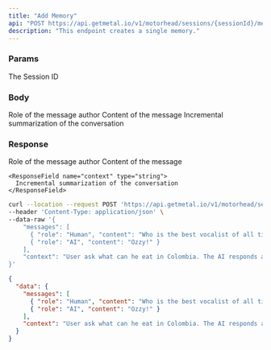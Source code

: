 ```yaml
---
title: "Add Memory"
api: "POST https://api.getmetal.io/v1/motorhead/sessions/{sessionId}/memory"
description: "This endpoint creates a single memory."
---
```


### Params

<ParamField required path="sessionId" type="string">
  The Session ID
</ParamField>

### Body

<ResponseField body="messages" type="Messages Array" required>
  <Expandable title="message-properties">
    <ResponseField name="role" type="string">
      Role of the message author
    </ResponseField>
    <ResponseField name="content" type="string">
      Content of the message
    </ResponseField>
  </Expandable>
</ResponseField>

<ParamField body="context" type="string">
  Incremental summarization of the conversation
</ParamField>

### Response

<ResponseField name="data" type="Memory Object">
  <Expandable title="properties">
    <ResponseField name="messages" type="array">
        <Expandable title="message-properties">
            <ResponseField name="role" type="string">
                Role of the message author
            </ResponseField>
            <ResponseField name="content" type="string">
                Content of the message
            </ResponseField>
      </Expandable>
    </ResponseField>

    <ResponseField name="context" type="string">
      Incremental summarization of the conversation
    </ResponseField>

  </Expandable>
</ResponseField>

<RequestExample>

```bash Example Request
curl --location --request POST 'https://api.getmetal.io/v1/motorhead/sessions/{sessionId}/memory' \
--header 'Content-Type: application/json' \
--data-raw '{
    "messages": [
      { "role": "Human", "content": "Who is the best vocalist of all time?" },
      { "role": "AI", "content": "Ozzy!" }
    ],
    "context": "User ask what can he eat in Colombia. The AI responds arepas are really nice"
}'
```

</RequestExample>

<ResponseExample>

```json Response
{
  "data": {
    "messages": [
      { "role": "Human", "content": "Who is the best vocalist of all time?" },
      { "role": "AI", "content": "Ozzy!" }
    ],
    "context": "User ask what can he eat in Colombia. The AI responds arepas are really nice"
  }
}
```

</ResponseExample>

